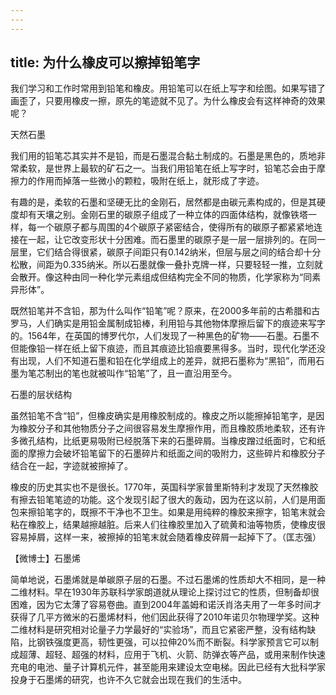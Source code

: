 ```yaml
---
---
---
```

title: 为什么橡皮可以擦掉铅笔字
---




我们学习和工作时常用到铅笔和橡皮。用铅笔可以在纸上写字和绘图。如果写错了画歪了，只要用橡皮一擦，原先的笔迹就不见了。为什么橡皮会有这样神奇的效果呢？

天然石墨



我们用的铅笔芯其实并不是铅，而是石墨混合黏土制成的。石墨是黑色的，质地非常柔软，是世界上最软的矿石之一。当我们用铅笔在纸上写字时，铅笔芯会由于摩擦力的作用而掉落一些微小的颗粒，吸附在纸上，就形成了字迹。



有趣的是，柔软的石墨和坚硬无比的金刚石，居然都是由碳元素构成的，但是其硬度却有天壤之别。金刚石里的碳原子组成了一种立体的四面体结构，就像铁塔一样，每一个碳原子都与周围的4个碳原子紧密结合，使得所有的碳原子都紧紧地连接在一起，让它改变形状十分困难。而石墨里的碳原子是一层一层排列的。在同一层里，它们结合得很紧，碳原子间距只有0.142纳米，但层与层之间的结合却十分松散，间距为0.335纳米。所以石墨就像一叠扑克牌一样，只要轻轻一推，立刻就会散开。像这种由同一种化学元素组成但结构完全不同的物质，化学家称为“同素异形体”。

既然铅笔并不含铅，那为什么叫作“铅笔”呢？原来，在2000多年前的古希腊和古罗马，人们确实是用铅金属制成铅棒，利用铅与其他物体摩擦后留下的痕迹来写字的。1564年，在英国的博罗代尔，人们发现了一种黑色的矿物——石墨。石墨不但能像铅一样在纸上留下痕迹，而且其痕迹比铅痕要黑得多。当时，现代化学还没有出现，人们不知道石墨和铅在化学组成上的差异，就把石墨称为“黑铅”，而用石墨为笔芯制出的笔也就被叫作“铅笔”了，且一直沿用至今。

石墨的层状结构



虽然铅笔不含“铅”，但橡皮确实是用橡胶制成的。橡皮之所以能擦掉铅笔字，是因为橡胶分子和其他物质分子之间很容易发生摩擦作用，而且橡胶质地柔软，还有许多微孔结构，比纸更易吸附已经脱落下来的石墨碎屑。当橡皮蹭过纸面时，它和纸面的摩擦力会破坏铅笔留下的石墨碎片和纸面之间的吸附力，这些碎片和橡胶分子结合在一起，字迹就被擦掉了。

橡皮的历史其实也不是很长。1770年，英国科学家普里斯特利才发现了天然橡胶有擦去铅笔笔迹的功能。这个发现引起了很大的轰动，因为在这以前，人们是用面包来擦铅笔字的，既擦不干净也不卫生。如果是用纯粹的橡胶来擦字，铅笔末就会粘在橡胶上，结果越擦越脏。后来人们往橡胶里加入了硫黄和油等物质，使橡皮很容易掉屑，这样一来，被擦掉的铅笔末就会随着橡皮碎屑一起掉下了。（匡志强）





【微博士】石墨烯

简单地说，石墨烯就是单碳原子层的石墨。不过石墨烯的性质却大不相同，是一种二维材料。早在1930年苏联科学家朗道就从理论上探讨过它的性质，但制备却很困难，因为它太薄了容易卷曲。直到2004年盖姆和诺沃肖洛夫用了一年多时间才获得了几平方微米的石墨烯材料，他们因此获得了2010年诺贝尔物理学奖。这种二维材料是研究相对论量子力学最好的“实验场”，而且它紧密严整，没有结构缺陷，比钢铁强度更高，韧性更强，可以拉伸20%而不断裂。科学家预言它可以制成超薄、超轻、超强的材料，应用于飞机、火箭、防弹衣等产品，或用来制作快速充电的电池、量子计算机元件，甚至能用来建设太空电梯。因此已经有大批科学家投身于石墨烯的研究，也许不久它就会出现在我们的生活中。